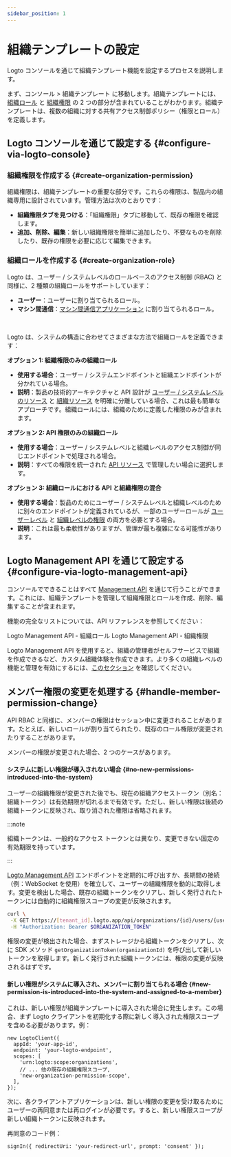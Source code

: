 ```yaml
---
sidebar_position: 1
---
```


# 組織テンプレートの設定

Logto コンソールを通じて組織テンプレート機能を設定するプロセスを説明します。

まず、<CloudLink to="/organization-template">コンソール > 組織テンプレート</CloudLink> に移動します。組織テンプレートには、[組織ロール](/authorization/organization-template#organization-role) と [組織権限](/authorization/organization-template#organization-permission) の 2 つの部分が含まれていることがわかります。組織テンプレートは、複数の組織に対する共有アクセス制御ポリシー（権限とロール）を定義します。

## Logto コンソールを通じて設定する \{#configure-via-logto-console}

### 組織権限を作成する \{#create-organization-permission}

組織権限は、組織テンプレートの重要な部分です。これらの権限は、製品内の組織専用に設計されています。管理方法は次のとおりです：

- **組織権限タブを見つける**：「組織権限」タブに移動して、既存の権限を確認します。
- **追加、削除、編集**：新しい組織権限を簡単に追加したり、不要なものを削除したり、既存の権限を必要に応じて編集できます。

### 組織ロールを作成する \{#create-organization-role}

Logto は、ユーザー / システムレベルのロールベースのアクセス制御 (RBAC) と同様に、2 種類の組織ロールをサポートしています：

- **ユーザー**：ユーザーに割り当てられるロール。
- **マシン間通信**：[マシン間通信アプリケーション](/quick-starts/m2m) に割り当てられるロール。

<br />

Logto は、システムの構造に合わせてさまざまな方法で組織ロールを定義できます：

**オプション 1: 組織権限のみの組織ロール**

- **使用する場合**：ユーザー / システムエンドポイントと組織エンドポイントが分かれている場合。
- **説明**：製品の技術的アーキテクチャと API 設計が [ユーザー / システムレベルのリソース](/authorization/role-based-access-control#permissionsscopes) と [組織リソース](/authorization/organization-template#organization-permission) を明確に分離している場合、これは最も簡単なアプローチです。組織ロールには、組織のために定義した権限のみが含まれます。

**オプション 2: API 権限のみの組織ロール**

- **使用する場合**：ユーザー / システムレベルと組織レベルのアクセス制御が同じエンドポイントで処理される場合。
- **説明**：すべての権限を統一された [API リソース](/authorization/api-resources) で管理したい場合に選択します。

**オプション 3: 組織ロールにおける API と組織権限の混合**

- **使用する場合**：製品のためにユーザー / システムレベルと組織レベルのために別々のエンドポイントが定義されているが、一部のユーザーロールが [ユーザーレベル](/authorization/role-based-access-control#permissionsscopes) と [組織レベルの権限](/authorization/organization-template#organization-permission) の両方を必要とする場合。
- **説明**：これは最も柔軟性がありますが、管理が最も複雑になる可能性があります。

## Logto Management API を通じて設定する \{#configure-via-logto-management-api}

コンソールでできることはすべて [Management API](/integrate-logto/interact-with-management-api) を通じて行うことができます。これには、組織テンプレートを管理して組織権限とロールを作成、削除、編集することが含まれます。

機能の完全なリストについては、API リファレンスを参照してください：

<Url href="https://openapi.logto.io/operation/operation-updateorganizationrole">
  Logto Management API - 組織ロール
</Url>

<Url href="https://openapi.logto.io/operation/operation-listorganizationscopes">
  Logto Management API - 組織権限
</Url>

Logto Management API を使用すると、組織の管理者がセルフサービスで組織を作成できるなど、カスタム組織体験を作成できます。より多くの組織レベルの機能と管理を有効にするには、[このセクション](/end-user-flows/organization-experience/) を確認してください。

## メンバー権限の変更を処理する \{#handle-member-permission-change}

API RBAC と同様に、メンバーの権限はセッション中に変更されることがあります。たとえば、新しいロールが割り当てられたり、既存のロール権限が変更されたりすることがあります。

メンバーの権限が変更された場合、2 つのケースがあります。

#### システムに新しい権限が導入されない場合 \{#no-new-permissions-introduced-into-the-system}

ユーザーの組織権限が変更された後でも、現在の組織アクセストークン（別名：組織トークン）は有効期限が切れるまで有効です。ただし、新しい権限は後続の組織トークンに反映され、取り消された権限は省略されます。

:::note

組織トークンは、一般的なアクセス トークンとは異なり、変更できない固定の有効期限を持っています。

:::

[Logto Management API](/integrate-logto/interact-with-management-api/) エンドポイントを定期的に呼び出すか、長期間の接続（例：WebSocket を使用）を確立して、ユーザーの組織権限を動的に取得します。変更を検出した場合、既存の組織トークンをクリアし、新しく発行されたトークンには自動的に組織権限スコープの変更が反映されます。

```bash
curl \
 -X GET https://[tenant_id].logto.app/api/organizations/{id}/users/{userId}/scopes \
 -H "Authorization: Bearer $ORGANIZATION_TOKEN"
```

権限の変更が検出された場合、まずストレージから組織トークンをクリアし、次に SDK メソッド `getOrganizationToken(organizationId)` を呼び出して新しいトークンを取得します。新しく発行された組織トークンには、権限の変更が反映されるはずです。

#### 新しい権限がシステムに導入され、メンバーに割り当てられる場合 \{#new-permission-is-introduced-into-the-system-and-assigned-to-a-member}

これは、新しい権限が組織テンプレートに導入された場合に発生します。この場合、まず Logto クライアントを初期化する際に新しく導入された権限スコープを含める必要があります。例：

```tsx
new LogtoClient({
  appId: 'your-app-id',
  endpoint: 'your-logto-endpoint',
  scopes: [
    'urn:logto:scope:organizations',
    // ... 他の既存の組織権限スコープ,
    'new-organization-permission-scope',
  ],
});
```

次に、各クライアントアプリケーションは、新しい権限の変更を受け取るためにユーザーの再同意または再ログインが必要です。すると、新しい権限スコープが新しい組織トークンに反映されます。

再同意のコード例：

```tsx
signIn({ redirectUri: 'your-redirect-url', prompt: 'consent' });
```
